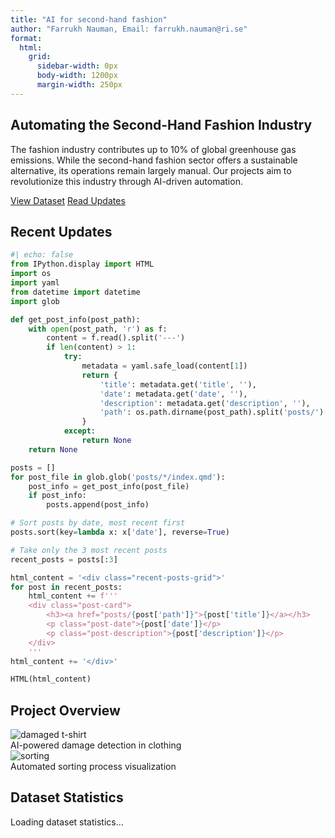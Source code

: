```yaml
---
title: "AI for second-hand fashion"
author: "Farrukh Nauman, Email: farrukh.nauman@ri.se"
format:
  html:
    grid:
      sidebar-width: 0px
      body-width: 1200px
      margin-width: 250px
---
```


::: {.hero-section}
# Automating the Second-Hand Fashion Industry

The fashion industry contributes up to 10% of global greenhouse gas emissions. While the second-hand fashion sector offers a sustainable alternative, its operations remain largely manual. Our projects aim to revolutionize this industry through AI-driven automation.

::: {.hero-buttons}
[View Dataset](https://zenodo.org/records/12518734){.btn-primary}
[Read Updates](#recent-posts){.btn-secondary}
:::
:::

## Recent Updates {#recent-posts}

::: {.column-screen-inset}
:::: {.listing-block}
::: {#recent-posts-content}
:::
::::
:::

```python
#| echo: false
from IPython.display import HTML
import os
import yaml
from datetime import datetime
import glob

def get_post_info(post_path):
    with open(post_path, 'r') as f:
        content = f.read().split('---')
        if len(content) > 1:
            try:
                metadata = yaml.safe_load(content[1])
                return {
                    'title': metadata.get('title', ''),
                    'date': metadata.get('date', ''),
                    'description': metadata.get('description', ''),
                    'path': os.path.dirname(post_path).split('posts/')[-1]
                }
            except:
                return None
    return None

posts = []
for post_file in glob.glob('posts/*/index.qmd'):
    post_info = get_post_info(post_file)
    if post_info:
        posts.append(post_info)

# Sort posts by date, most recent first
posts.sort(key=lambda x: x['date'], reverse=True)

# Take only the 3 most recent posts
recent_posts = posts[:3]

html_content = '<div class="recent-posts-grid">'
for post in recent_posts:
    html_content += f'''
    <div class="post-card">
        <h3><a href="posts/{post['path']}">{post['title']}</a></h3>
        <p class="post-date">{post['date']}</p>
        <p class="post-description">{post['description']}</p>
    </div>
    '''
html_content += '</div>'

HTML(html_content)
```

## Project Overview {#overview}

:::{.grid}
:::{.g-col-6}
<div class="image-card">
<img src="assets/damaged_tshirt.jpg" alt="damaged t-shirt" class="feature-image"/>
<div class="image-caption">AI-powered damage detection in clothing</div>
</div>
:::
:::{.g-col-6}
<div class="image-card">
<img src="assets/sorting_gemini.jpeg" alt="sorting" class="feature-image"/>
<div class="image-caption">Automated sorting process visualization</div>
</div>
:::
:::

## Dataset Statistics {#stats}

:::{.stats-section}
<div class="stats-card">
<div id="dataset-stats">Loading dataset statistics...</div>
</div>

<!-- ::: {.callout-note}
This page will be updated with tutorials with the dataset, tasks like damage detection and model comparison. Stay tuned! (Last updated: `2024-11-24`).
::: -->
:::

<script>
  async function fetchDatasetStats() {
    try {
      const response = await fetch('https://zenodo.org/api/records/13788681');
      const data = await response.json();
      const stats = `
        <div class="stats-grid">
          <div class="stat-item">
            <h3>${data.stats.downloads}</h3>
            <p>Downloads</p>
          </div>
          <div class="stat-item">
            <h3>${data.stats.views}</h3>
            <p>Views</p>
          </div>
          <div class="stat-item">
            <h3>${data.metadata.title}</h3>
            <p>Dataset Name</p>
          </div>
        </div>
      `;
      document.getElementById('dataset-stats').innerHTML = stats;
    } catch (error) {
      document.getElementById('dataset-stats').innerHTML = 'Failed to load dataset statistics.';
    }
  }

  fetchDatasetStats();
  setInterval(fetchDatasetStats, 600000);
</script>
